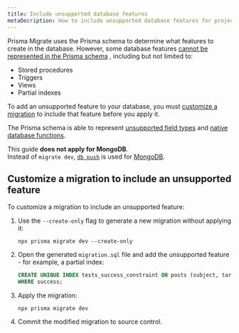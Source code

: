 ```yaml
---
title: Include unsupported database features
metaDecription: How to include unsupported database features for projects that use Prisma Migrate.
---
```


<TopBlock>

Prisma Migrate uses the Prisma schema to determine what features to create in the database. However, some database features [cannot be represented in the Prisma schema](/concepts/components/prisma-schema/features-without-psl-equivalent) <span class="concept"></span>, including but not limited to:

- Stored procedures
- Triggers
- Views
- Partial indexes

To add an unsupported feature to your database, you must [customize a migration](customizing-migrations) to include that feature before you apply it.

<Tip>

The Prisma schema is able to represent [unsupported field types](/concepts/components/prisma-schema/features-without-psl-equivalent#unsupported-field-types) <span class="concept"></span> and [native database functions](enable-native-database-functions).

</Tip>

<Admonition type="info">

This guide **does not apply for MongoDB**.<br />
Instead of `migrate dev`, [`db push`](/concepts/components/prisma-migrate/db-push) is used for [MongoDB](/concepts/database-connectors/mongodb).

</Admonition>

</TopBlock>

## Customize a migration to include an unsupported feature

To customize a migration to include an unsupported feature:

1. Use the `--create-only` flag to generate a new migration without applying it:

   ```terminal copy
   npx prisma migrate dev --create-only
   ```

1. Open the generated `migration.sql` file and add the unsupported feature - for example, a partial index:

   ```sql copy
   CREATE UNIQUE INDEX tests_success_constraint ON posts (subject, target)
   WHERE success;
   ```

1. Apply the migration:

   ```terminal copy
   npx prisma migrate dev
   ```

1. Commit the modified migration to source control.
